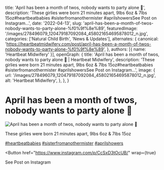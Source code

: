   title: 'April has been a month of twos, nobody wants to party alone 🎉',
  description: 'These girlies were born 21 minutes apart, 9lbs 6oz & 7lbs 15oz#heartbeatbabies #sisterfromanothermister #aprilshowersSee Post on Instagram...',
  date: '2022-04-13',
  slug: 'april-has-been-a-month-of-twos-nobody-wants-to-party-alone-%f0%9f%8e%89',
  featuredImage: '/images/278496079_120479187092084_458021654695878012_n.jpg',
  categories: ['Natural Child Birth', 'News & Updates'],
  alternates: {
    canonical: 'https://heartbeatmidwifery.com/post/april-has-been-a-month-of-twos-nobody-wants-to-party-alone-%f0%9f%8e%89',
  },
  authors: [{ name: 'Heartbeat Midwifery' }],
  openGraph: {
    title: 'April has been a month of twos, nobody wants to party alone 🎉 | Heartbeat Midwifery',
    description: 'These girlies were born 21 minutes apart, 9lbs 6oz & 7lbs 15oz#heartbeatbabies #sisterfromanothermister #aprilshowersSee Post on Instagram...',
    image: {
      url: '/images/278496079_120479187092084_458021654695878012_n.jpg',
      alt: 'Heartbeat Midwifery',
    },
  },
}


# April has been a month of twos, nobody wants to party alone 🎉

<Image
  src="/images/278496079_120479187092084_458021654695878012_n.jpg"
  size="large"
  wrap={true}
  alt="April has been a month of twos, nobody wants to party alone 🎉"
/>

These girlies were born 21 minutes apart, 9lbs 6oz & 7lbs 15oz

[#heartbeatbabies](https://www.instagram.com/explore/tags/heartbeatbabies/) [#sisterfromanothermister](https://www.instagram.com/explore/tags/sisterfromanothermister/) [#aprilshowers](https://www.instagram.com/explore/tags/aprilshowers/)

<Button
  href="https://www.instagram.com/p/CcSxD3tOcUB/"
  wrap={true}
>
  See Post on Instagram
</Button>
